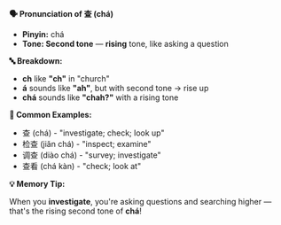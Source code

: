 **🗣️ Pronunciation of 查 (chá)**

- **Pinyin:** chá
- **Tone: Second tone** — **rising** tone, like asking a question

**🔤 Breakdown:**

- **ch** like **"ch"** in "church"
- **á** sounds like **"ah"**, but with second tone → rise up
- **chá** sounds like **"chah?"** with a rising tone

**📝 Common Examples:**

- 查 (chá) - "investigate; check; look up"
- 检查 (jiǎn chá) - "inspect; examine"
- 调查 (diào chá) - "survey; investigate"
- 查看 (chá kàn) - "check; look at"

**💡 Memory Tip:**

When you **investigate**, you're asking questions and searching higher — that's the rising second
tone of **chá**!
